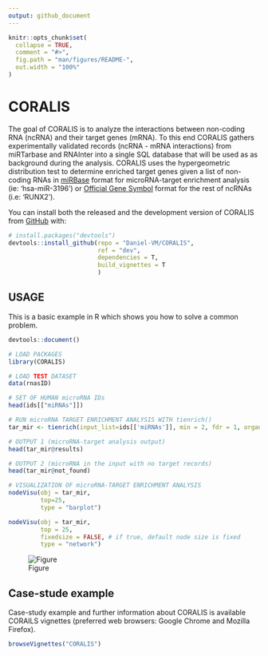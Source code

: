 ```yaml
---
output: github_document
---
```


<!-- README.md is generated from README.Rmd. Please edit that file -->

```r
knitr::opts_chunk$set(
  collapse = TRUE,
  comment = "#>",
  fig.path = "man/figures/README-",
  out.width = "100%"
)
```

# CORALIS

<!-- badges: start -->
<!-- badges: end -->

The goal of CORALIS is to analyze the interactions between non-coding RNA (ncRNA) and their target genes (mRNA). To this end CORALIS gathers experimentally validated records (ncRNA - mRNA interactions) from miRTarbase and RNAInter into a single SQL database that will be used as as background during the analysis. CORALIS uses the hypergeometric distribution test to determine enriched target genes given a list of non-coding RNAs in [miRBase](http://www.mirbase.org/search.shtml) format for microRNA-target enrichment analysis (ie: 'hsa-miR-3196') or [Official Gene Symbol](https://www.genenames.org/) format for the rest of ncRNAs (i.e: 'RUNX2'). 

You can install both the released and the development version of CORALIS from [GitHub](https://github.com/Daniel-VM/CORALIS) with:

``` r
# install.packages("devtools")
devtools::install_github(repo = "Daniel-VM/CORALIS",
                         ref = "dev",
                         dependencies = T, 
                         build_vignettes = T
                         )
```
## USAGE

This is a basic example in R which shows you how to solve a common problem. 
```r
devtools::document()
```


```r
# LOAD PACKAGES
library(CORALIS)

# LOAD TEST DATASET
data(rnasID)

# SET OF HUMAN microRNA IDs
head(ids[["miRNAs"]])

# RUN microRNA TARGET ENRICHMENT ANALYSIS WITH tienrich()
tar_mir <- tienrich(input_list=ids[['miRNAs']], min = 2, fdr = 1, organism='Homo sapiens', type = 'miRNA_mRNA')

# OUTPUT 1 (microRNA-target analysis output)
head(tar_mir@results)

# OUTPUT 2 (microRNA in the input with no target records)
head(tar_mir@not_found)

# VISUALIZATION OF microRNA-TARGET ENRICHMENT ANALYSIS
nodeVisu(obj = tar_mir,
         top=25,
         type = "barplot")


```

```r
nodeVisu(obj = tar_mir, 
         top = 25, 
         fixedsize = FALSE, # if true, default node size is fixed
         type = "network")
```

![Figure](vignettes/nodevisu_net.PNG)

## Case-stude example

Case-study example and further information about CORALIS is available CORAILS vignettes (preferred web browsers: Google Chrome and Mozilla Firefox). 

```r
browseVignettes("CORALIS")
```

